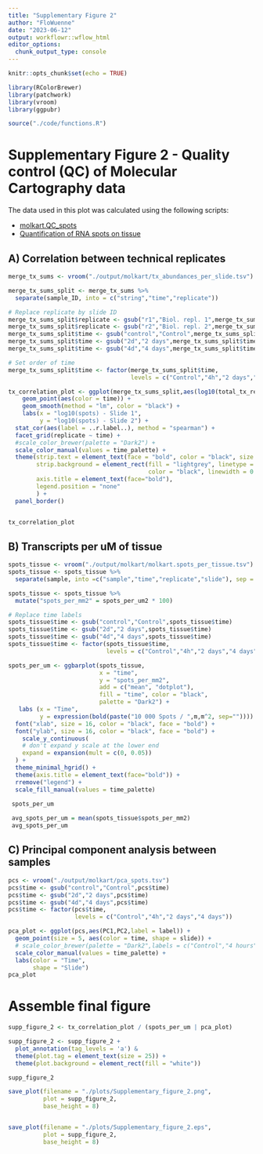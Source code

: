 ```yaml
---
title: "Supplementary Figure 2"
author: "FloWuenne"
date: "2023-06-12"
output: workflowr::wflow_html
editor_options:
  chunk_output_type: console
---
```


```r
knitr::opts_chunk$set(echo = TRUE)

library(RColorBrewer)
library(patchwork)
library(vroom)
library(ggpubr)

source("./code/functions.R")
```

# Supplementary Figure 2 - Quality control (QC) of Molecular Cartography data

The data used in this plot was calculated using the following scripts:

- [molkart.QC_spots](./analysis/molkart.QC_spots.Rmd)
* [Quantification of RNA spots on tissue](./analysis/molecular_cartography_python/molkart.count_spots_on_tissue.ipynb)

## A) Correlation between technical replicates


```r
merge_tx_sums <- vroom("./output/molkart/tx_abundances_per_slide.tsv")

merge_tx_sums_split <- merge_tx_sums %>%
  separate(sample_ID, into = c("string","time","replicate"))

# Replace replicate by slide ID
merge_tx_sums_split$replicate <- gsub("r1","Biol. repl. 1",merge_tx_sums_split$replicate)
merge_tx_sums_split$replicate <- gsub("r2","Biol. repl. 2",merge_tx_sums_split$replicate)
merge_tx_sums_split$time <- gsub("control","Control",merge_tx_sums_split$time)
merge_tx_sums_split$time <- gsub("2d","2 days",merge_tx_sums_split$time)
merge_tx_sums_split$time <- gsub("4d","4 days",merge_tx_sums_split$time)

# Set order of time 
merge_tx_sums_split$time <- factor(merge_tx_sums_split$time,
                                   levels = c("Control","4h","2 days","4 days"))

tx_correlation_plot <- ggplot(merge_tx_sums_split,aes(log10(total_tx_rep1),log10(total_tx_rep2))) +
    geom_point(aes(color = time)) +
    geom_smooth(method = "lm", color = "black") +
    labs(x = "log10(spots) - Slide 1",
         y = "log10(spots) - Slide 2") +
  stat_cor(aes(label = ..r.label..), method = "spearman") +
  facet_grid(replicate ~ time) +
  #scale_color_brewer(palette = "Dark2") + 
  scale_color_manual(values = time_palette) +
  theme(strip.text = element_text(face = "bold", color = "black", size = 14),
        strip.background = element_rect(fill = "lightgrey", linetype = "solid",
                                        color = "black", linewidth = 0.8),
        axis.title = element_text(face="bold"),
        legend.position = "none"
        ) +
  panel_border()


tx_correlation_plot
```


## B)  Transcripts per uM of tissue


```r
spots_tissue <- vroom("./output/molkart/molkart.spots_per_tissue.tsv")
spots_tissue <- spots_tissue %>%
  separate(sample, into =c("sample","time","replicate","slide"), sep = "_")

spots_tissue <- spots_tissue %>%
  mutate("spots_per_mm2" = spots_per_um2 * 100)

# Replace time labels
spots_tissue$time <- gsub("control","Control",spots_tissue$time)
spots_tissue$time <- gsub("2d","2 days",spots_tissue$time)
spots_tissue$time <- gsub("4d","4 days",spots_tissue$time)
spots_tissue$time <- factor(spots_tissue$time,
                            levels = c("Control","4h","2 days","4 days"))

spots_per_um <- ggbarplot(spots_tissue, 
                          x = "time", 
                          y = "spots_per_mm2",
                          add = c("mean", "dotplot"), 
                          fill = "time", color = "black",
                          palette = "Dark2") +
   labs (x = "Time",
         y = expression(bold(paste("10 000 Spots / ",m,m^2, sep="")))) +
  font("xlab", size = 16, color = "black", face = "bold") +
  font("ylab", size = 16, color = "black", face = "bold") +
    scale_y_continuous(
    # don't expand y scale at the lower end
    expand = expansion(mult = c(0, 0.05))
  ) +
  theme_minimal_hgrid() +
  theme(axis.title = element_text(face="bold")) +
  rremove("legend") +
  scale_fill_manual(values = time_palette)

 spots_per_um
 
 avg_spots_per_um = mean(spots_tissue$spots_per_mm2)
 avg_spots_per_um
```

## C) Principal component analysis between samples


```r
pcs <- vroom("./output/molkart/pca_spots.tsv")
pcs$time <- gsub("control","Control",pcs$time)
pcs$time <- gsub("2d","2 days",pcs$time)
pcs$time <- gsub("4d","4 days",pcs$time)
pcs$time <- factor(pcs$time,
                   levels = c("Control","4h","2 days","4 days"))
```


```r
pca_plot <- ggplot(pcs,aes(PC1,PC2,label = label)) +
  geom_point(size = 5, aes(color = time, shape = slide)) +
  # scale_color_brewer(palette = "Dark2",labels = c("Control","4 hours","2 days","4 days")) +
  scale_color_manual(values = time_palette) +
  labs(color = "Time",
       shape = "Slide")
pca_plot
```

# Assemble final figure

```r
supp_figure_2 <- tx_correlation_plot / (spots_per_um | pca_plot)

supp_figure_2 <- supp_figure_2 + 
  plot_annotation(tag_levels = 'a') & 
  theme(plot.tag = element_text(size = 25)) +
  theme(plot.background = element_rect(fill = "white"))

supp_figure_2

save_plot(filename = "./plots/Supplementary_figure_2.png",
          plot = supp_figure_2,
          base_height = 8)


save_plot(filename = "./plots/Supplementary_figure_2.eps",
          plot = supp_figure_2,
          base_height = 8)
```
